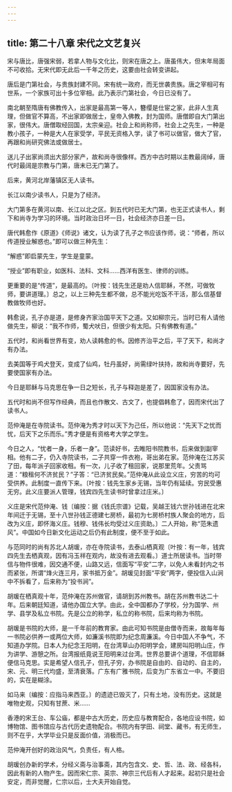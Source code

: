 ```yaml
---
---
---
```

title: 第二十八章 宋代之文艺复兴
---



宋与唐比，唐强宋弱，若拿人物与文化比，则宋在唐之上。唐虽伟大，但末年局面不可收拾。无宋代即无此后一千年之历史，这要由社会转变讲起。

唐后是门第社会，与贵族封建不同。宋有统一政府，而无世袭贵族。唐之宰相可有世系，一个家族可出十多位宰相。此乃表示门第社会，今日已没有了。

南北朝至隋唐有佛教传入，出家是最高第一等人，簪缨是仕宦之家，此非人生真理，但做官不算高，不出家即做居士，皇帝入佛教，封为国师。唐僧即自大门第出家，很伟大。唐僧取经回国，太宗亲迎。社会上和尚称师，社会上之先生，一种是教小孩子，一种是大人在家受学，平民无资格入学，读了书可以做官，做大了官，再跟和尚研究佛法或做居士。

送儿子出家尚须出大部分家产，故和尚寺很像样。西方中古时期以主教最阔绰，唐代时最阔是宗教与门第，唐末已无门第了。

后来，黄河北岸藩镇区无人读书。

长江以南少读书人，只是为了经济。

大门第多在黄河以南、长江以北之区。到五代时已无大门第，也无正式读书人，剩下和尚寺为学习的环境。当时政治日坏一日，社会经济亦日差一日。

唐代韩愈作《原道》《师说》诸文，认为读了孔子之书应该作师，说：“师者，所以传道授业解惑也。”即可以做三种先生：

“解惑”即启蒙先生，学生是童蒙。

“授业”即有职业，如医科、法科、文科……西洋有医生、律师的训练。

更重要的是“传道”，是最高的。〔叶按：钱先生还是劝人信耶稣，不然，可做牧师，要讲道理。〕总之，以上三种先生都不做，总不能光吃饭不干活，那么信基督教做牧师也好。

韩愈说，孔子亦是道，是修身齐家治国平天下之道。又如柳宗元，当时已有人请他做先生，柳说：“我不作师，蜀犬吠日，但很少有太阳。只有佛教有道。”

五代时，和尚看世界有变，劝人读韩愈的书。因修齐治平之后，平了天下，和尚才有办法。

去美国等于鸡犬登天，变成了仙鸡，牡丹虽好，尚需绿叶扶持，故和尚寺要好，先要使国家有办法。

今日是耶稣与马克思在争一日之短长，孔子与释迦是差了，因国家没有办法。

五代时和尚不但写作经典，而且也作散文、古文了，也提倡韩愈了，因而宋代出了读书人。

范仲淹是在寺院读书。范仲淹为秀才时以天下为己任，所以他说：“先天下之忧而忧，后天下之乐而乐。”秀才便是有资格考大学之学生。

今日之人，“忧者一身，乐者一身”。范读好书，去睢阳书院教书，后来做到副宰相。他有二子，仍入寺院读书，二子共穿一件衣袍，哥出弟在家。范仲淹在江苏买了田，每年派子回家收租。有一次，儿子收了租回家，说那里荒年。父责骂道：“粮租何不济贫民？”子答：“已济贫民矣。”范仲淹从此设立义庄，穷苦的均可受供养。此制度一直传下来。〔叶按：钱先生家乡无锡，当年仍有延续。穷民受惠无穷。此义庄要派人管理，钱宾四先生读书时曾拿过庄米。〕

义庄是宋代范仲淹、钱〔编按：据《钱氏宗谱》记载，吴越王钱六世孙钱进在北宋年间迁于无锡，至十八世孙钱正德建七房桥，最初为七房桥村族人聚会的地方，后改为义庄，即怀海义庄。钱穆、钱伟长均受过义庄资助。〕二人开始，称“范朱遗风”。中国如今日新文化运动之后仍有此制度，便不至于如此。

与范同时的尚有苏北人胡瑗，亦在寺院读书，去泰山栖真观〔叶按：有一年，钱宾四先生去栖真观，因有冯玉祥在观内，故没有进去观看。〕道士所居读书。当时带信与物件很难，因交通不便，山路又远，信面写“平安”二字，以免人未看封内之书而紧张，所谓“烽火连三月，家书抵万金”。胡瑗见封面“平安”两字，便投信入山涧中不拆看了，后来称为“投书涧”。

胡瑗在栖真观十年，范仲淹在苏州做官，请胡到苏州教书。胡在苏州教书达二十年。后来朝廷知道，请他办国立大学。由此，全中国都办了学校，分为国学、州学、县学及私立书院。先是公立的称学，私立的称书院，后来均称为书院。

胡瑗是书院的大师，是一千年前的教育家。由此可知书院是由僧寺而来，故每年每一书院必供养一或两位大师，如濂溪书院即为纪念周濂溪。今日中国人不争气，不知道办学院。日本人为纪念王阳明，在台湾草山办阳明学会，建房叫阳明山庄，作为讲学、游憩之所。台湾报纸竟说王阳明来过台湾。世界总要讲个道理，不信耶稣便信马克思。实是希望人信孔子，但孔子穷，办书院是自由的、自动的、自主的，宋、元、明三代均盛，至清衰落。广东有广雅书院，后变为广东省立一中。不要旧的，实在是糊涂。

如马来〔编按：应指马来西亚。〕的遗迹已毁灭了，只有土地，没有历史。这就是唯物史观，只知有甘蔗、米……

香港的宋王台、车公庙，都是中古大历史，历史应与教育配合，各地应设书院，如博物馆、图书馆应与古代历史遗物配合。书院内有学田、祠堂、藏书，有无师生，则不在乎，大学毕业只是反面价值，消极而已。

范仲淹开创好的政治风气，负责任，有人格。

胡瑗创办新的学术，分经义斋与治事斋，其内包含文、史、哲、法、政、经各科，因此有新的人物产生。因而宋仁宗、英宗、神宗三代后有人才起来。起初只是社会安定，而非觉醒，仁宗以后，士大夫开始自觉。